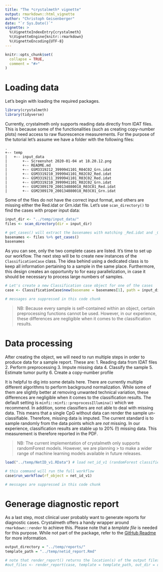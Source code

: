 ```yaml
---
title: "The *crystalmeth* vignette"
output: rmarkdown::html_vignette
author: "Christoph Geisenberger"
date: "`r Sys.Date()`"
vignette: >
  %\VignetteIndexEntry{crystalmeth}
  %\VignetteEngine{knitr::rmarkdown}
  %\VignetteEncoding{UTF-8}
---
```



```r
knitr::opts_chunk$set(
  collapse = TRUE,
  comment = "#>"
)
```


# Loading data

Let's begin with loading the required packages.

```r
library(crystalmeth)
library(tidyverse)
```

Currently, crystalmeth only supports reading data directly from IDAT files. This is because some of the functionalities (such as creating copy-number plots) need access to raw fluorescence measurements. For the purpose of the tutorial let's assume we have a folder with the following files:


```
.
+-- temp
|   +-- input_data
|       +-- Screenshot 2020-01-04 at 18.20.12.png
|       +-- README.md
|       +-- GSM3319212_3999941101_R04C02_Grn.idat
|       +-- GSM3319210_3999941101_R02C02_Red.idat
|       +-- GSM3319211_3999941101_R03C02_Red.idat
|       +-- GSM3319210_3999941101_R02C02_Grn.idat
|       +-- GSM2309170_200134080018_R03C01_Red.idat
|       +-- GSM2309170_200134080018_R03C01_Grn.idat
```

Some of the files do not have the correct input format, and others are missing either the Red.idat or Grn.idat file. Let's use `scan_directory()` to find the cases with proper input data:


```r
input_dir <- "../temp/input_data/"
files <- scan_directory(dir = input_dir)

# get_cases() will extract the basenames with matching _Red.idat and _Grn.idat files
basenames <- files %>% get_cases()
basenames
```

As you can see, only the two complete cases are listed. It's time to set up our workflow. The next step will be to create new instances of the `ClassificationCase` class. The idea behind using a dedicated class is to keep all information pertaining to a sample in the same place. Furthermore, this design creates an opportunity to for easy parallelization, in case it should be necessary to process large numbers of samples. 

```r
# Let's create a new Classification case object for one of the cases
case <- ClassificationCase$new(basename = basenames[1], path = input_dir)

# messages are suppressed in this code chunk
```

> NB: Because every sample is self-contained within an object, certain preprocessing functions cannot be used. However, in our experience, these differences are negligible when it comes to the classification results. 


# Data processing 

After creating the object, we will need to run multiple steps in order to produce data for a sample report. These are:
1. Reading data from IDAT files
2. Perform preprocessing
3. Impute missing data
4. Classify the sample
5. Estimate tumor purity
6. Create a copy-number profile

It is helpful to dig into some details here. There are currently multiple different algorithms to perform background normalization. While some of them are slightly better at removing unwanted technical variation, these differences are negligible when it comes to the classification results. The default setting is `minfi::minfi::preprocessIllumina()` which we recommend. In addition, some classifiers are not able to deal with missing data. This means that a single CpG without data can render the sample un-classifiable. Therefore, missing data is imputed. The current standard is to sample randomly from the data points which are *not* missing. In our experience, classification results are stable up to 20% (!) missing data. This measurement is therefore reported in the PDF. 

> NB: The current implementation of crystalmeth only supports randomForest models. However, we are planning > to make a wider range of machine learning models available in future releases. 


```r
load("../temp/NetID_v1.RData") # load net_id_v1 (randomForest classifier)

# this command will run the full workflow
case$run_workflow(rf_object = net_id_v1)

# messages are suppressed in this code chunk
```


# Generage diagnostic report

As a last step, most clinical user probably want to generate reports for diagnostic cases. Crystalmeth offers a handy wrapper around `rmarkdown::render` to achieve this. Please note that a *template file* is needed for this purpose. While not part of the package, refer to the [GitHub Readme]() for more information. 

```r
output_directory = "../temp/reports/" 
template_path = "../temp/netid_report.Rmd"

# note that render_report() returns the location(s) of the output files
#out_files <- render_report(case, template = template_path, out_dir = output_directory)
```


